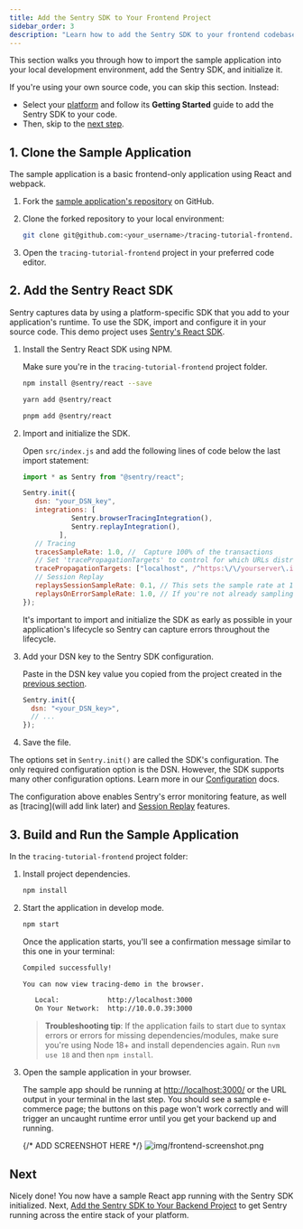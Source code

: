```yaml
---
title: Add the Sentry SDK to Your Frontend Project
sidebar_order: 3
description: "Learn how to add the Sentry SDK to your frontend codebase."
---
```


This section walks you through how to import the sample application into your local development environment, add the Sentry SDK, and initialize it.

If you're using your own source code, you can skip this section. Instead:

- Select your [platform](/platforms/) and follow its **Getting Started** guide to add the Sentry SDK to your code.
- Then, skip to the [next step](/product/sentry-basics/distributed-tracing/initialize-sentry-sdk-backend/).

## 1. Clone the Sample Application

The sample application is a basic frontend-only application using React and webpack.

1. Fork the [sample application's repository](https://github.com/getsentry/tracing-tutorial-frontend) on GitHub.

1. Clone the forked repository to your local environment:

   ```bash
   git clone git@github.com:<your_username>/tracing-tutorial-frontend.git
   ```

1. Open the `tracing-tutorial-frontend` project in your preferred code editor.

## 2. Add the Sentry React SDK

Sentry captures data by using a platform-specific SDK that you add to your application's runtime. To use the SDK, import and configure it in your source code. This demo project uses [Sentry's React SDK](https://github.com/getsentry/sentry-javascript/tree/develop/packages/react).

1. Install the Sentry React SDK using NPM.

   Make sure you're in the `tracing-tutorial-frontend` project folder.

   ```bash {tabTitle:npm}
   npm install @sentry/react --save
   ```

   ```bash {tabTitle:yarn}
   yarn add @sentry/react
   ```

   ```bash {tabTitle:pnpm}
   pnpm add @sentry/react
   ```

1. Import and initialize the SDK.

   Open `src/index.js` and add the following lines of code below the last import statement:

   ```javascript {filename:src/index.js}
   import * as Sentry from "@sentry/react";

   Sentry.init({
      dsn: "your_DSN_key",
      integrations: [
               Sentry.browserTracingIntegration(),
               Sentry.replayIntegration(),
            ],
      // Tracing
      tracesSampleRate: 1.0, //  Capture 100% of the transactions
      // Set 'tracePropagationTargets' to control for which URLs distributed tracing should be enabled
      tracePropagationTargets: ["localhost", /^https:\/\/yourserver\.io\/api/],
      // Session Replay
      replaysSessionSampleRate: 0.1, // This sets the sample rate at 10%. You may want to change it to 100% while in development and then sample at a lower rate in production.
      replaysOnErrorSampleRate: 1.0, // If you're not already sampling the entire session, change the sample rate to 100% when sampling sessions where errors occur.
   });
   ```

   It's important to import and initialize the SDK as early as possible in your application's lifecycle so Sentry can capture errors throughout the lifecycle.

1. Add your DSN key to the Sentry SDK configuration.

   Paste in the DSN key value you copied from the project created in the [previous section](/product/sentry-basics/distributed-tracing/create-new-project/).

   ```javascript {filename:src/index.js}
   Sentry.init({
     dsn: "<your_DSN_key>",
     // ...
   });
   ```

1. Save the file.

The options set in `Sentry.init()` are called the SDK's configuration. The only required configuration option is the DSN. However, the SDK supports many other configuration options. Learn more in our [Configuration](/platforms/javascript/guides/react/configuration/) docs.

The configuration above enables Sentry's error monitoring feature, as well as [tracing](will add link later) and [Session Replay](/platforms/javascript/guides/react/session-replay) features.

## 3. Build and Run the Sample Application

In the `tracing-tutorial-frontend` project folder:

1. Install project dependencies.

   ```bash
   npm install
   ```

1. Start the application in develop mode.

   ```bash
   npm start
   ```

   Once the application starts, you'll see a confirmation message similar to this one in your terminal:

   ```bash
   Compiled successfully!

   You can now view tracing-demo in the browser.

      Local:            http://localhost:3000
      On Your Network:  http://10.0.0.39:3000
   ```

   > **Troubleshooting tip**: If the application fails to start due to syntax errors or errors for missing dependencies/modules, make sure you're using Node 18+ and install dependencies again. Run `nvm use 18` and then `npm install`.

1. Open the sample application in your browser.

   The sample app should be running at [http://localhost:3000/](http://localhost:3000/) or the URL output in your terminal in the last step. You should see a sample e-commerce page; the buttons on this page won't work correctly and will trigger an uncaught runtime error until you get your backend up and running.

   {/* ADD SCREENSHOT HERE */}
   ![img/frontend-screenshot.png](img/frontend-screenshot.png)


## Next

Nicely done! You now have a sample React app running with the Sentry SDK initialized. Next, [Add the Sentry SDK to Your Backend Project](/product/sentry-basics/distributed-tracing/initialize-sentry-sdk-backend/) to get Sentry running across the entire stack of your platform.
